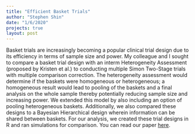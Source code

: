```yaml
---
title: "Efficient Basket Trials"
author: "Stephen Shin"
date: "1/6/2020"
projects: true
layout: post
---
```


Basket trials are increasingly becoming a popular clinical trial design due to its efficiency in terms of sample size and power. My colleague and I sought to compare a basket trial design with an interm Heterogeneity Assessment (proposed by Kristen et al.) to conducting multiple Simon Two-Stage trials with multiple comparison correction. The heterogeneity assessment would determine if the baskets were homogeneous or heterogeneous; a homogeneous result would lead to pooling of the baskets and a final analysis on the whole sample thereby potentially reducing sample size and increasing power. We extended this model by also including an option of pooling heterogeneous baskets. Additionally, we also compared these designs to a Bayesian Hierarchical design wherein information can be shared between baskets. For our analysis, we created these trial designs in R and ran simulations for comparison. You can read our paper [here](https://steveshin31.github.io/Portfolio/assets/Efficient%20Basket%20Trial%20Designs.pdf).